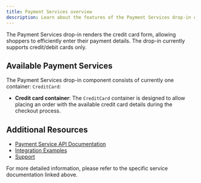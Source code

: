 ```yaml
---
title: Payment Services overview
description: Learn about the features of the Payment Services drop-in component.
---
```



The Payment Services drop-in renders the credit card form, allowing shoppers to efficiently enter their payment details. The drop-in currently supports credit/debit cards only.

## Available Payment Services

The Payment Services drop-in component consists of currently one container: `CreditCard`:

- **Credit card container**: The `CreditCard` container is designed to allow placing an order with the available credit card details during the checkout process.

## Additional Resources

- [Payment Service API Documentation](https://developer.adobe.com/commerce/webapi/graphql/payment-services-extension/)
- [Integration Examples](https://developer.adobe.com/commerce/webapi/graphql/payment-services-extension/workflows/)
- [Support](https://experienceleague.adobe.com/en/docs/commerce-merchant-services/payment-services/guide-overview#support)

For more detailed information, please refer to the specific service documentation linked above.
